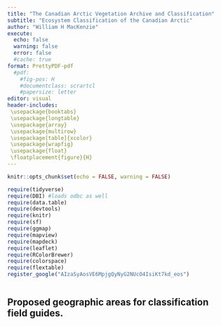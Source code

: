 ```yaml
---
title: "The Canadian Arctic Vegetation Archive and Classification"
subtitle: "Ecosystem Classification of the Canadian Arctic"
author: "William H MacKenzie"
execute:
  echo: false
  warning: false
  error: false
  #cache: true
format: PrettyPDF-pdf
  #pdf:
    #fig-pos: H
    #documentclass: scrartcl
    #papersize: letter
editor: visual
header-includes:
 \usepackage{booktabs}
 \usepackage{longtable}
 \usepackage{array}
 \usepackage{multirow}
 \usepackage[table]{xcolor}
 \usepackage{wrapfig}
 \usepackage{float}
 \floatplacement{figure}{H}
---
```


```r
knitr::opts_chunk$set(echo = FALSE, warning = FALSE)

require(tidyverse)
require(DBI) #loads odbc as well
require(data.table)
require(devtools)
require(knitr)
require(sf)
require(ggmap)
require(mapview)
require(mapdeck)
require(leaflet)
require(RColorBrewer)
require(colorspace)
require(flextable)
register_google("AIzaSyAosVE6MpjgQyNyG2NUcO4IsiKt7kd_eos")
```

```r

```

## Proposed geographic areas for classification field guides.
